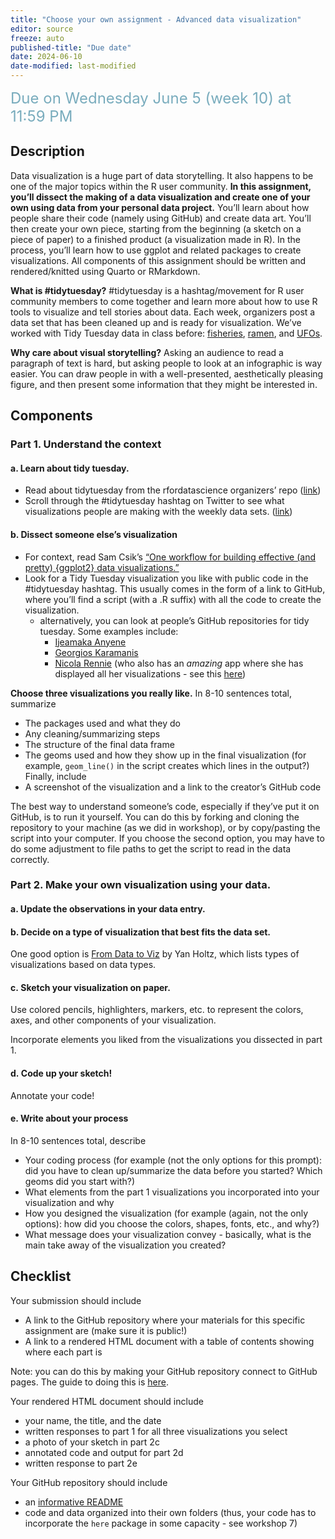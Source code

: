 ```yaml
---
title: "Choose your own assignment - Advanced data visualization"
editor: source
freeze: auto
published-title: "Due date"
date: 2024-06-10
date-modified: last-modified
---
```


[Due on Wednesday June 5 (week 10) at 11:59 PM]{style="color: #79ACBD; font-size: 24px;"}

## Description

Data visualization is a huge part of data storytelling. It also happens to be one of the major topics within the R user community. **In this assignment, you’ll dissect the making of a data visualization and create one of your own using data from your personal data project.** You’ll learn about how people share their code (namely using GitHub) and create data art. You’ll then create your own piece, starting from the beginning (a sketch on a piece of paper) to a finished product (a visualization made in R). In the process, you’ll learn how to use ggplot and related packages to create visualizations. All components of this assignment should be written and rendered/knitted using Quarto or RMarkdown.

**What is #tidytuesday?** #tidytuesday is a hashtag/movement for R user community members to come together and learn more about how to use R tools to visualize and tell stories about data. Each week, organizers post a data set that has been cleaned up and is ready for visualization. We've worked with Tidy Tuesday data in class before: [fisheries](https://github.com/rfordatascience/tidytuesday/blob/master/data/2021/2021-10-12/readme.md), [ramen](https://github.com/rfordatascience/tidytuesday/tree/master/data/2019/2019-06-04), and [UFOs](https://github.com/rfordatascience/tidytuesday/blob/master/data/2023/2023-06-20/readme.md).  

**Why care about visual storytelling?** Asking an audience to read a paragraph of text is hard, but asking people to look at an infographic is way easier. You can draw people in with a well-presented, aesthetically pleasing figure, and then present some information that they might be interested in.

## Components

### Part 1. Understand the context

#### a. Learn about tidy tuesday.

- Read about tidytuesday from the rfordatascience organizers’ repo ([link](https://github.com/rfordatascience/tidytuesday))  
- Scroll through the #tidytuesday hashtag on Twitter to see what visualizations people are making with the weekly data sets. ([link](https://twitter.com/search?q=tidytuesday&src=typed_query))  

#### b. Dissect someone else's visualization  

- For context, read Sam Csik’s [“One workflow for building effective (and pretty) {ggplot2} data visualizations.”](https://ucsb-meds.github.io/ggplot2-workflow/)  
- Look for a Tidy Tuesday visualization you like with public code in the #tidytuesday hashtag. This usually comes in the form of a link to GitHub, where you’ll find a script (with a .R suffix) with all the code to create the visualization.  
  - alternatively, you can look at people's GitHub repositories for tidy tuesday. Some examples include:  
    - [Ijeamaka Anyene](https://github.com/Ijeamakaanyene/tidytuesday)  
    - [Georgios Karamanis](https://github.com/gkaramanis/tidytuesday)  
    - [Nicola Rennie](https://github.com/nrennie/tidytuesday/tree/main) (who also has an _amazing_ app where she has displayed all her visualizations - see this [here](https://nrennie.rbind.io/tidytuesday-shiny-app/))  

**Choose three visualizations you really like.** In 8-10 sentences total, summarize   

- The packages used and what they do   
- Any cleaning/summarizing steps  
- The structure of the final data frame    
- The geoms used and how they show up in the final visualization (for example, `geom_line()` in the script creates which lines in the output?)    
		Finally, include  
- A screenshot of the visualization and a link to the creator’s GitHub code    

:::{.callout-tip}
The best way to understand someone’s code, especially if they’ve put it on GitHub, is to run it yourself. You can do this by forking and cloning the repository to your machine (as we did in workshop), or by copy/pasting the script into your computer. If you choose the second option, you may have to do some adjustment to file paths to get the script to read in the data correctly.
:::

### Part 2. Make your own visualization using your data.

#### a. Update the observations in your data entry.

#### b. Decide on a type of visualization that best fits the data set. 

One good option is [From Data to Viz](https://www.data-to-viz.com/) by Yan Holtz, which lists types of visualizations based on data types.

#### c. Sketch your visualization on paper. 

Use colored pencils, highlighters, markers, etc. to represent the colors, axes, and other components of your visualization.  

Incorporate elements you liked from the visualizations you dissected in part 1.  

#### d. Code up your sketch!

Annotate your code!

#### e. Write about your process

In 8-10 sentences total, describe  

- Your coding process (for example (not the only options for this prompt): did you have to clean up/summarize the data before you started? Which geoms did you start with?)  
- What elements from the part 1 visualizations you incorporated into your visualization and why  
- How you designed the visualization (for example (again, not the only options): how did you choose the colors, shapes, fonts, etc., and why?)  
- What message does your visualization convey - basically, what is the main take away of the visualization you created?  

## Checklist

Your submission should include 

- A link to the GitHub repository where your materials for this specific assignment are (make sure it is public!)  
- A link to a rendered HTML document with a table of contents showing where each part is

:::{.callout-note}
Note: you can do this by making your GitHub repository connect to GitHub pages. The guide to doing this is [here](https://spring-2024.envs-193ds.com/sresources/using-github#using-github-pages-to-display-rendered-.html-output).
:::

Your rendered HTML document should include  

- your name, the title, and the date  
- written responses to part 1 for all three visualizations you select  
- a photo of your sketch in part 2c  
- annotated code and output for part 2d  
- written response to part 2e  

Your GitHub repository should include  

- an [informative README](https://spring-2024.envs-193ds.com/resources/writing-a-readme)  
- code and data organized into their own folders (thus, your code has to incorporate the `here` package in some capacity - see workshop 7)  


